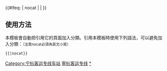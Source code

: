 {{鐵道路線|lua=1
| 模板名稱 = 宁杭客运专线
| 名稱 = [[宁杭客运专线]]
| 代表色 = #0033c9
| Logo = [[File:China Railways.svg|17px]]
| 背景顏色 = #FFFFFF
| 車站列表 = （←[[京滬高速鐵路]]）#南京南 ~ 江宁 ~ 句容西 ~ 溧水站 (铁路) ~ 瓦屋山 ~ 溧阳 ~ 宜兴 ~ 长兴站 (浙江省) ~ 湖州 ~ 德清 ~ 杭州东
}}
<includeonly>{{#ifeq: {{{1}}} | nocat | <!--空--> | [[Category:宁杭客运专线车站]] }}</includeonly><noinclude>

==使用方法==
本模板會自動把引用它的頁面加入分類。引用本模板時使用下列語法，可以避免加入分類：<small>（注意nocat必須為英文小寫）</small>
 <nowiki>{{</nowiki>{{PAGENAME}}<nowiki>|nocat}}</nowiki>
[[Category:中國鐵路路線模板|寧杭客运专线]]
[[Category:宁杭客运专线车站|*]]
</noinclude>